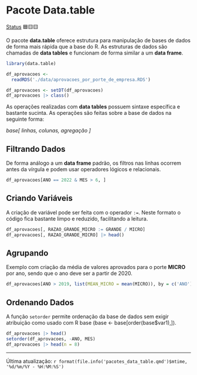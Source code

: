 # Pacote Data.table

[Status](convencoes.html#status-do-material) 🟦🟨🟨

O pacote **data.table** oferece estrutura para manipulação de bases de dados de forma mais rápida que a base do R. As estruturas de dados são chamadas de **data tables** e funcionam de forma similar a um **data frame**.

```r
library(data.table)

df_aprovacoes <-
  readRDS('./data/aprovacoes_por_porte_de_empresa.RDS')

df_aprovacoes <- setDT(df_aprovacoes)
df_aprovacoes |> class()
```

As operações realizadas com **data tables** possuem sintaxe específica e bastante sucinta. As operações são feitas sobre a base de dados na seguinte forma:

*base[ linhas, colunas, agregação ]*

## Filtrando Dados

De forma análogo a um **data frame** padrão, os filtros nas linhas ocorrem antes da vírgula e podem usar operadores lógicos e relacionais.

```r
df_aprovacoes[ANO == 2022 & MES > 6, ]
```

## Criando Variáveis

A criação de variável pode ser feita com o operador `:=`. Neste formato o código fica bastante limpo e reduzido, facilitando a leitura.

```r
df_aprovacoes[, RAZAO_GRANDE_MICRO := GRANDE / MICRO]
df_aprovacoes[, RAZAO_GRANDE_MICRO] |> head()
```

## Agrupando

Exemplo com criação da média de valores aprovados para o porte **MICRO** por ano, sendo que o ano deve ser a partir de 2020.

```r
df_aprovacoes[ANO > 2019, list(MEAN_MICRO = mean(MICRO)), by = c('ANO')]
```

## Ordenando Dados

A função `setorder` permite ordenação da base de dados sem exigir atribuição como usado com R base (base <- base[order(base$var1),]).

```r
df_aprovacoes |> head()
setorder(df_aprovacoes, -ANO, MES)
df_aprovacoes |> head(n = 8)
```

------------------------------------------------------------------------

Última atualização: `r format(file.info('pacotes_data_table.qmd')$mtime, '%d/%m/%Y - %H:%M:%S')`
